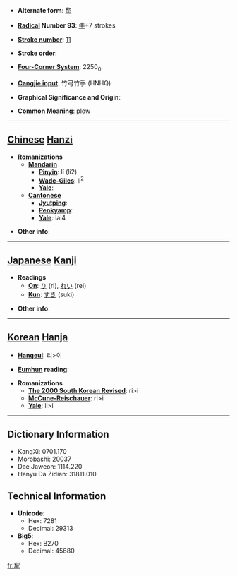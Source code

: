 * '''Alternate form''': [[犂]]

* '''[[Wiktionary:Chinese radical index| Radical]] Number 93''': [[Wiktionary:Chinese radical index 牛|牛]]+7 strokes

* '''[[Wiktionary:Chinese total strokes index|Stroke number]]''': [[Wiktionary:Chinese total strokes index 11|11]]

* '''Stroke order''': 

* '''[[Wiktionary:Chinese four corner index|Four-Corner System]]''': 2250<sub>0</sub>

* '''[[Wiktionary:Chinese Cangjie index|Cangjie input]]''': 竹弓竹手 (HNHQ)

* '''Graphical Significance and Origin''': 

* '''Common Meaning''': plow

----

== [[Chinese]] [[Hanzi]] ==

* '''Romanizations'''
** '''[[Mandarin]]'''
*** '''[[Pinyin]]''': lí (li2)
*** '''[[Wade-Giles]]''': li<sup>2</sup>
*** '''[[Yale]]''': 
** '''[[Cantonese]]'''
*** '''[[Jyutping]]''':
*** '''[[Penkyamp]]''': 
*** '''[[Yale]]''': lai4

* '''Other info''': 

----

== [[Japanese]] [[Kanji]] ==

* '''Readings'''
** '''[[On]]''': [[り]] (ri), [[れい]] (rei)
** '''[[Kun]]''': [[すき]] (suki)

* '''Other info''':  

----

== [[Korean]] [[Hanja]] ==

* '''[[Hangeul]]''': 리>이

* '''[[Eumhun]] reading''': 

* '''Romanizations'''
** '''[[The 2000 South Korean Revised Romanization|The 2000 South Korean Revised]]''': ri>i
** '''[[McCune-Reischauer]]''': ri>i
** '''[[Yale]]''': li>i

----

== Dictionary Information ==

* KangXi: 0701.170
* Morobashi: 20037
* Dae Jaweon: 1114.220
* Hanyu Da Zidian: 31811.010

== Technical Information ==

* '''Unicode''':
** Hex: 7281
** Decimal: 29313
* '''Big5''':
** Hex: B270
** Decimal: 45680

[[fr:犁]]